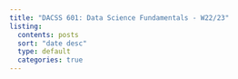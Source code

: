 ```yaml
---
title: "DACSS 601: Data Science Fundamentals - W22/23"
listing:
  contents: posts
  sort: "date desc"
  type: default
  categories: true
---
```

